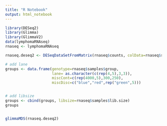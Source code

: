```yaml
---
title: "R Notebook"
output: html_notebook
---
```



```r

library(DESeq2)
library(Glimma)
library(GlimmaV2)
data(lymphomaRNAseq)
rnaseq <- lymphomaRNAseq


```


```r

rnaseq.deseq2 <- DESeqDataSetFromMatrix(rnaseq$counts, colData=rnaseq$samples, design=~group)

# add lane
groups <- data.frame(genotype=rnaseq$samples$group,
                     lane= as.character(c(rep(4,5),3,3)),
                     miscCont=c(rep(4000,5),300,250),
                     miscDisc=c("blue","red",rep("green",5)))


# add libsize
groups <- cbind(groups, libsize=rnaseq$samples$lib.size)
groups

```

```r

```

```r

glimmaMDS(rnaseq.deseq2)

```

